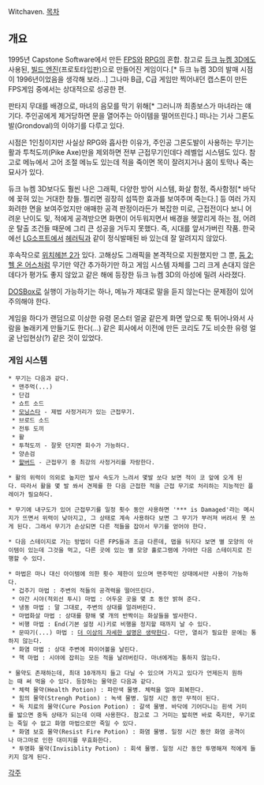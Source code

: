 Witchaven.
[[목차]]
== 개요 ==
1995년 Capstone Software에서 만든 [[FPS]]와 [[RPG]]의 혼합. 참고로 [[듀크 뉴켐 3D]]에도 사용된, [[빌드 엔진]](프로토타입판)으로 만들어진 게임이다.[* 듀크 뉴켐 3D의 발매 시점이 1996년이었음을 생각해 보라...] 그나마 B급, C급 게임만 찍어내던 캡스톤이 만든 FPS게임 중에서는 상대적으로 성공한 편. 

판타지 무대를 배경으로, 마녀의 음모를 막기 위해[* 그러니까 최종보스가 마녀라는 얘기다. 주인공에게 제거당하면 문을 열어주는 아이템을 떨어뜨린다.] 떠나는 기사 그론도발(Grondoval)의 이야기를 다루고 있다.

시점은 1인칭이지만 사실상 RPG와 흡사한 이유가, 주인공 그론도발이 사용하는 무기는 활과 투척도끼(Pike Axe)만을 제외하면 전부 근접무기인데다 레벨업 시스템도 있다. 참고로 메뉴에서 고어 조절 메뉴도 있는데 적을 죽이면 목이 잘려지거나 몸이 토막나 죽는 묘사가 있다.

듀크 뉴켐 3D보다도 훨씬 나은 그래픽, 다양한 방어 시스템, 화살 함정, 즉사함정[* 바닥에 꽂혀 있는 거대한 창들. 찔리면 굉장히 섬뜩한 효과를 보여주며 죽는다.] 등 여러 가지 화려한 면을 보여주었지만 애매한 공격 판정이라든가 복잡한 미로, 근접전이다 보니 어려운 난이도 및, 적에게 공격받으면 화면이 어두워지면서 배경을 헷깔리게 하는 점, 어려운 탈출 조건들 때문에 그리 큰 성공을 거두지 못했다. 즉, 시대를 앞서가버린 작품. 한국에선 [[LG]]소프트에서 [[헤러틱]]과 같이 정식발매된 바 있는데 잘 알려지지 않았다.

후속작으로 [[위치헤븐 2]]가 있다. 고해상도 그래픽을 본격적으로 지원했지만 그 뿐, [[둠 2: 헬 온 어스]]처럼 무기만 약간 추가하기만 하고 게임 시스템 자체를 그리 크게 손대지 않은데다가 평가도 좋지 않았고 같은 해에 등장한 듀크 뉴켐 3D의 아성에 밀려 사라졌다.

[[DOSBox]]로 실행이 가능하기는 하나, 메뉴가 제대로 말을 듣지 않는다는 문제점이 있어 주의해야 한다.

게임을 하다가 랜덤으로 이상한 유령 몬스터 얼굴 같은게 화면 앞으로 툭 튀어나와서 사람을 놀래키게 만들기도 한다(...) 같은 회사에서 이전에 만든 코리도 7도 비슷한 유령 얼굴 난입현상(?) 같은 것이 있었다.

=== 게임 시스템 ===
 * 무기는 다음과 같다.
  * 맨주먹(...)
  * 단검
  * 쇼트 소드
  * [[모닝스타]] - 제법 사정거리가 있는 근접무기.
  * 브로드 소드
  * 전투 도끼
  * 활
  * 투척도끼 - 잘못 던지면 회수가 가능하다.
  * 양손검
  * [[할버드]] - 근접무기 중 최강의 사정거리를 자랑한다.

 * 활의 위력이 의외로 높지만 발사 속도가 느려서 몇발 쏘다 보면 적이 코 앞에 오게 된다. 따라서 활을 몇 발 쏴서 견제를 한 다음 근접한 적을 근접 무기로 처리하는 지능적인 플레이가 필요하다.

 * 무기에 내구도가 있어 근접무기를 일정 횟수 동안 사용하면 '*** is Damaged'라는 메시지가 뜨면서 위력이 낮아지고, 그 상태로 계속 사용하다 보면 그 무기가 부러져 버려서 못 쓰게 된다. 그래서 무기가 손상되면 다른 적들을 잡아서 무기를 얻어야 한다.

 * 다음 스테이지로 가는 방법이 다른 FPS들과 조금 다른데, 맵을 뒤지다 보면 별 모양의 아이템이 있는데 그것을 먹고, 다른 곳에 있는 별 모양 홀로그램에 가야만 다음 스테이지로 진행할 수 있다.

 * 마법은 마나 대신 아이템에 의한 횟수 제한이 있으며 맨주먹인 상태에서만 사용이 가능하다.
  * 겁주기 마법 : 주변의 적들의 공격력을 떨어뜨린다.
  * 야간 시야(적외선 투시) 마법 : 어두운 곳을 몇 초 동안 밝혀 준다.
  * 냉동 마법 : 말 그대로, 주변의 상대를 얼려버린다.
  * 마법화살 마법 : 상대를 향해 몇 개의 반짝이는 화살들을 발사한다.
  * 비행 마법 : End(기본 설정 시)키로 비행을 정지할 때까지 날 수 있다.
  * 문따기(...) 마법 : [[더 이상의 자세한 설명은 생략한다]]. 다만, 열쇠가 필요한 문에는 통하지 않는다.
  * 화염 마법 : 상대 주변에 파이어볼을 날린다.
  * 핵 마법 : 시야에 잡히는 모든 적을 날려버린다. 마녀에게는 통하지 않는다.

 * 물약도 존재하는데, 최대 10개까지 들고 다닐 수 있으며 가지고 있다가 언제든지 원하는 때 써 먹을 수 있다. 등장하는 물약은 다음과 같다.
  * 체력 물약(Health Potion) : 파란색 물병. 체력을 얼마 회복한다.
  * 힘의 물약(Strengh Potion) : 녹색 물병. 일정 시간 동안 무적이 된다.
  * 독 치료의 물약(Cure Posion Potion) : 갈색 물병. 바닥에 기어다니는 흰색 거미를 밟으면 중독 상태가 되는데 이때 사용한다. 참고로 그 거미는 밟히면 바로 죽지만, 무기로는 죽일 수 없고 화염 마법으로만 죽일 수 있다.
  * 화염 보호 물약(Resist Fire Potion) : 화염 물병. 일정 시간 동안 화염 공격이나 마그마로 인한 대미지를 무효화한다.
  * 투명화 물약(Invisiblity Potion) : 회색 물병. 일정 시간 동안 투명해져 적에게 들키지 않게 된다.

[[각주]]
